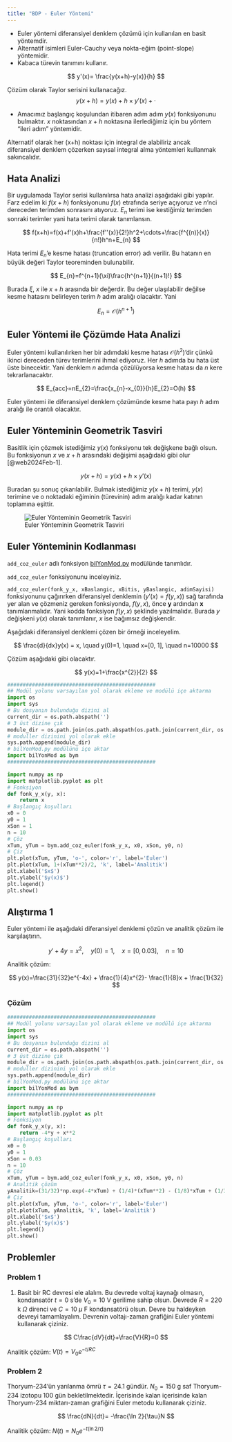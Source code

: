 ```yaml
---
title: "BDP - Euler Yöntemi"
---
```


- Euler yöntemi diferansiyel denklem çözümü için kullanılan en basit yöntemdir.
- Alternatif isimleri Euler-Cauchy veya nokta-eğim (point-slope) yöntemidir.
- Kabaca türevin tanımını kullanır.

$$
y'(x)= \frac{y(x+h)-y(x)}{h}
$$

Çözüm olarak Taylor serisini kullanacağız.
$$
y(x+h)=y(x)+h\times y'(x)+\cdot
$$

- Amacımız başlangıç koşulundan itibaren adım adım $y(x)$ fonksiyonunu bulmaktır. $x$ noktasından $x+h$ noktasına ilerlediğimiz için bu yöntem "ileri adım" yöntemidir.

::: {.callout-note}
Alternatif olarak her (x+h) noktası için integral de alabiliriz ancak diferansiyel denklem çözerken sayısal integral alma yöntemleri kullanmak sakıncalıdır.
:::

## Hata Analizi

Bir uygulamada Taylor serisi kullanılırsa hata analizi aşağıdaki gibi yapılır. Farz edelim ki $f(x+h)$ fonksiyonunu $f(x)$ etrafında seriye açıyoruz ve $n$'nci dereceden terimden sonrasını atıyoruz. $E_{n}$ terimi ise kestiğimiz terimden sonraki terimler yani hata terimi olarak tanımlansın.

$$
f(x+h)=f(x)+f'(x)h+\frac{f''(x)}{2!}h^2+\cdots+\frac{f^{(n)}(x)}{n!}h^n+E_{n}
$$

Hata terimi $E_{n}$'e kesme hatası (truncation error) adı verilir. Bu hatanın en büyük değeri Taylor teoreminden bulunabilir.

$$
E_{n}=f^{n+1}(\xi)\frac{h^{n+1}}{(n+1)!}
$$

Burada $\xi$, $x$ ile $x+h$ arasında bir değerdir. Bu değer ulaşılabilir değilse kesme hatasını belirleyen terim $h$ adım aralığı olacaktır. Yani 

$$
E_{n}=\mathcal{O}(h^{n+1})
$$

## Euler Yöntemi ile Çözümde Hata Analizi

Euler yöntemi kullanılırken her bir adımdaki kesme hatası $\mathcal{O}(h^2)$'dir çünkü ikinci dereceden türev terimlerini ihmal ediyoruz. Her $h$ adımda bu hata üst üste binecektir. Yani denklem $n$ adımda çözülüyorsa kesme hatası da $n$ kere tekrarlanacaktır.

$$
E_{acc}=nE_{2}=\frac{x_{n}-x_{0}}{h}E_{2}=O(h)
$$

Euler yöntemi ile diferansiyel denklem çözümünde kesme hata payı $h$ adım aralığı ile orantılı olacaktır.

## Euler Yönteminin Geometrik Tasviri

Basitlik için çözmek istediğimiz $y(x)$ fonksiyonu tek değişkene bağlı olsun. Bu fonksiyonun $x$ ve $x+h$ arasındaki değişimi aşağıdaki gibi olur [@web2024Feb-1].

$$
y(x+h)=y(x)+h\times y'(x)
$$

Buradan şu sonuç çıkarılabilir. Bulmak istediğimiz $y(x+h)$ terimi, $y(x)$ terimine ve o noktadaki eğiminin (türevinin) adım aralığı kadar katının toplamına eşittir.

![Euler Yönteminin Geometrik Tasviri](https://tutorial.math.lamar.edu/classes/de/EulersMethod_Files/image001.png)

## Euler Yönteminin Kodlanması

`add_coz_euler` adlı fonksiyon [bilYonMod.py](/moduller/bilYonMod.py) modülünde tanımlıdır.

::: {.callout-note}
`add_coz_euler` fonksiyonunu inceleyiniz.
:::

::: {.callout-caution}
`add_coz_euler(fonk_y_x, xBaslangic, xBitis, yBaslangic, adimSayisi)` fonksiyonunu çağırırken diferansiyel denklemin ($y'(x)=f(y,x)$) sağ tarafında yer alan ve çözmeniz gereken fonksiyonda, $f(y,x)$, önce **y** ardından **x** tanımlanmalıdır. Yani kodda fonksiyon $f(y,x)$ şeklinde yazılmalıdır. Burada $y$ değişkeni $y(x)$ olarak tanımlanır, $x$ ise bağımsız değişkendir.
:::

Aşağıdaki diferansiyel denklemi çözen bir örneği inceleyelim.

$$
\frac{d}{dx}y(x) = x, \quad y(0)=1, \quad x=[0, 1], \quad n=10000
$$

Çözüm aşağıdaki gibi olacaktır.

$$
y(x)=1+\frac{x^{2}}{2}
$$

```python
################################################
## Modül yolunu varsayılan yol olarak ekleme ve modülü içe aktarma
import os
import sys
# Bu dosyanın bulunduğu dizini al
current_dir = os.path.abspath('')
# 3 üst dizine çık
module_dir = os.path.join(os.path.abspath(os.path.join(current_dir, os.pardir, os.pardir, os.pardir)), 'moduller')
# moduller dizinini yol olarak ekle
sys.path.append(module_dir)
# bilYonMod.py modülünü içe aktar
import bilYonMod as bym
################################################

import numpy as np
import matplotlib.pyplot as plt
# Fonksiyon
def fonk_y_x(y, x):
    return x
# Başlangıç koşulları
x0 = 0
y0 = 1
xSon = 1
n = 10
# Çöz
xTum, yTum = bym.add_coz_euler(fonk_y_x, x0, xSon, y0, n)
# Çiz
plt.plot(xTum, yTum, 'o-', color='r', label='Euler')
plt.plot(xTum, 1+(xTum**2)/2, 'k', label='Analitik')
plt.xlabel('$x$')
plt.ylabel('$y(x)$')
plt.legend()
plt.show()
```

## Alıştırma 1

Euler yöntemi ile aşağıdaki diferansiyel denklemi çözün ve analitik çözüm ile karşılaştırın.

$$
y' + 4y = x^{2}, \quad y(0)=1, \quad x=[0, 0.03], \quad n=10
$$

Analitik çözüm: 

$$
y(x)=\frac{31}{32}e^{-4x} + \frac{1}{4}x^{2}- \frac{1}{8}x + \frac{1}{32}
$$

### Çözüm

```python
################################################
## Modül yolunu varsayılan yol olarak ekleme ve modülü içe aktarma
import os
import sys
# Bu dosyanın bulunduğu dizini al
current_dir = os.path.abspath('')
# 3 üst dizine çık
module_dir = os.path.join(os.path.abspath(os.path.join(current_dir, os.pardir, os.pardir, os.pardir)), 'moduller')
# moduller dizinini yol olarak ekle
sys.path.append(module_dir)
# bilYonMod.py modülünü içe aktar
import bilYonMod as bym
################################################

import numpy as np
import matplotlib.pyplot as plt
# Fonksiyon
def fonk_y_x(y, x):
    return -4*y + x**2
# Başlangıç koşulları
x0 = 0
y0 = 1
xSon = 0.03
n = 10
# Çöz
xTum, yTum = bym.add_coz_euler(fonk_y_x, x0, xSon, y0, n)
# Analitik çözüm
yAnalitik=(31/32)*np.exp(-4*xTum) + (1/4)*(xTum**2) - (1/8)*xTum + (1/32)
# Çiz
plt.plot(xTum, yTum, 'o-', color='r', label='Euler')
plt.plot(xTum, yAnalitik, 'k', label='Analitik')
plt.xlabel('$x$')
plt.ylabel('$y(x)$')
plt.legend()
plt.show()
```

## Problemler

### Problem 1

1. Basit bir RC devresi ele alalım. Bu devrede voltaj kaynağı olmasın, kondansatör $t=0$ s'de $V_{0}=10$ V gerilime sahip olsun. Devrede $R=220$ k $\Omega$ direnci ve $C=10$ $\mu$ F kondansatörü olsun. Devre bu haldeyken devreyi tamamlayalım. Devrenin voltajı-zaman grafiğini Euler yöntemi kullanarak çiziniz.

$$
C\frac{dV}{dt}+\frac{V}{R}=0
$$

Analitik çözüm: $V(t) = V_{0}e^{-t/RC}$

### Problem 2

Thoryum-234'ün yarılanma ömrü $\tau=24.1$ gündür. $N_{0}=150$ g saf Thoryum-234 izotopu $100$ gün bekletilmektedir. İçerisinde kalan içerisinde kalan Thoryum-234 miktarı-zaman grafiğini Euler metodu kullanarak çiziniz. 

$$
\frac{dN}{dt}= -\frac{\ln 2}{\tau}N
$$

Analitik çözüm: $N(t) = N_{0}e^{-t(\ln 2/\tau)}$
